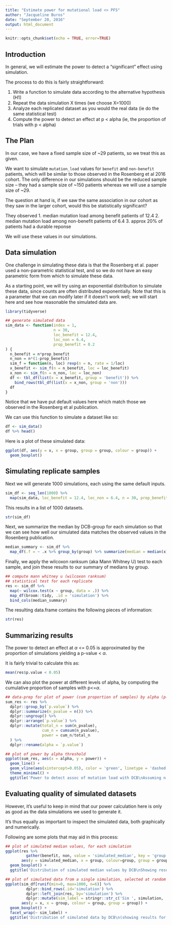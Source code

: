 ```yaml
---
title: "Estimate power for mutational load <> PFS"
author: "Jacqueline Buros"
date: "September 20, 2016"
output: html_document
---
```


```r
knitr::opts_chunk$set(echo = TRUE, error=TRUE)
```

## Introduction

In general, we will estimate the power to detect a "significant" effect 
using simulation.

The process to do this is fairly straightforward:

1. Write a function to simulate data according to the alternative hypothesis (H1)
2. Repeat the data simulation X times (we choose X=1000)
3. Analyze each replicated dataset as you would the real data (ie do the same statistical test)
4. Compute the power to detect an effect at p < alpha (ie, the proportion of trials with p < alpha)

## The Plan

In our case, we have a fixed sample size of ~29 patients, so we treat this as given.

We want to simulate `mutation_load` values for `benefit` and `non-benefit` patients, which will be similar to those observed in the Rosenberg et al 2016 cohort. The only difference in our simulations should be the reduced sample size -- they had a sample size of ~150 patients whereas we will use a sample size of ~29.

The question at hand is, if we saw the same association in our cohort as they saw in the larger cohort, would this be statistically significant?

They observed 
  1. median mutation load among benefit patients of 12.4
  2. median mutation load among non-benefit patients of 6.4
  3. approx 20% of patients had a durable reponse

We will use these values in our simulations.

## Data simulation

One challenge in simulating these data is that the Rosenberg et al. paper used a non-parametric statistical test, and so we do not have an easy parametric form from which to simulate these data. 

As a starting point, we will try using an exponential distribution to simulate these data, since counts are often distributed exponentially. Note that this is a parameter that we can modify later if it doesn't work well; we will start here and see how reasonable the simulated data are.

```r
library(tidyverse)

## generate simulated data 
sim_data <- function(index = 1, 
                     n = 30,
                     loc_benefit = 12.4,
                     loc_non = 6.4,
                     prop_benefit = 0.2
) {
  n_benefit = n*prop_benefit
  n_non = n*(1-prop_benefit)
  sim_f = function(n, loc) rexp(n = n, rate = 1/loc)
  x_benefit <- sim_f(n = n_benefit, loc = loc_benefit)
  x_non <- sim_f(n = n_non, loc = loc_non)
  df <- tbl_df(list(x = x_benefit, group = 'benefit')) %>%
    bind_rows(tbl_df(list(x = x_non, group = 'non')))
  df
}
```

Notice that we have put default values here which match those we observed in the Rosenberg et al publication.

We can use this function to simulate a dataset like so:

```r
df <- sim_data()
df %>% head()
```

Here is a plot of these simulated data:
```r
ggplot(df, aes(y = x, x = group, group = group, colour = group)) +
  geom_boxplot()
```

## Simulating replicate samples

Next we will generate 1000 simulations, each using the same default inputs.

```r
sim_df <- seq_len(1000) %>%
  map(sim_data, loc_benefit = 12.4, loc_non = 6.4, n = 30, prop_benefit = 0.19) 
```

This results in a list of 1000 datasets.

```r
str(sim_df)
```

Next, we summarize the median by DCB-group for each simulation so that we can see how well our simulated data matches the observed values in the Rosenberg publication.

```r
median_summary <- sim_df %>%
  map_df(.f = ~ .x %>% group_by(group) %>% summarize(median = median(x)) %>% ungroup() %>% spread(key = group, value = median))
```

Finally, we apply the wilcoxon ranksum (aka Mann Whitney U) test to each sample, and join these results to our summary of medians by group.

```r
## compute mann whitney u (wilcoxon ranksum) 
## statistical test for each replicate
res <- sim_df %>%
  map(~ wilcox.test(x ~ group, data = .)) %>%
  map_df(broom::tidy, .id = 'simulation') %>%
  bind_cols(median_summary)
```

The resulting data.frame contains the following pieces of information:

```r
str(res)
```

## Summarizing results

The power to detect an effect at $\alpha$ <= 0.05 is approximated by the proportion of simulations yielding a p-value < $\alpha$.

It is fairly trivial to calculate this as:

```r
mean(res$p.value < 0.05)
```

We can also plot the power at different levels of alpha, by computing the cumulative proportion of samples with p<=$\alpha$.

```r
## data-prep for plot of power (cum proportion of samples) by alpha (p-value threshold)
sum_res <- res %>%
  dplyr::group_by(`p.value`) %>%
  dplyr::summarize(n_pvalue = n()) %>%
  dplyr::ungroup() %>%
  dplyr::arrange(`p.value`) %>%
  dplyr::mutate(total_n = sum(n_pvalue),
                cum_n = cumsum(n_pvalue),
                power = cum_n/total_n
  ) %>%
  dplyr::rename(alpha = `p.value`)

## plot of power by alpha threshold
ggplot(sum_res, aes(x = alpha, y = power)) + 
  geom_line() + 
  geom_vline(aes(xintercept=0.05), color = 'green', linetype = 'dashed') +
  theme_minimal() +
  ggtitle('Power to detect assoc of mutation load with DCB\nAssuming n = 30, prop = 0.3, and medians = 12.4 vs 6.4')
```

## Evaluating quality of simulated datasets

However, it's useful to keep in mind that our power calculation here is only as good as the data simulations we used to generate it.

It's thus equally as important to inspect the simulated data, both graphically and numerically.

Following are some plots that may aid in this process:

```r
## plot of simulated median values, for each simulation
ggplot(res %>% 
         gather(benefit, non, value = 'simulated_median', key = 'group'),
       aes(y = simulated_median, x = group, colour=group, group = group)) + 
  geom_boxplot() +
  ggtitle('Distribution of simulated median values by DCB\nShowing results for n=1000 simulations')
```

```r
## plot of simulated data from a single simulation, selected at random
ggplot(sim_df[runif(min=0, max=1000, n=6)] %>% 
         dplyr::bind_rows(.id='simulation') %>%
         dplyr::left_join(res, by='simulation') %>%
         dplyr::mutate(sim_label = stringr::str_c('Sim ', simulation, ' (p = ', format.pval(`p.value`, digits = 2), ')')),
       aes(y = x, x = group, colour = group, group = group)) + 
  geom_boxplot() +
  facet_wrap(~ sim_label) +
  ggtitle('Distribution of simulated data by DCB\n(showing results for 6 simulations selected at random)')
```


